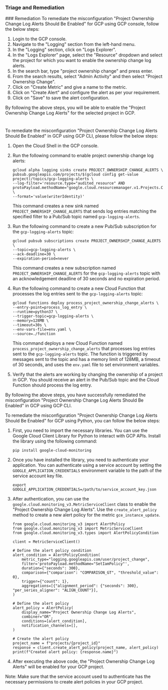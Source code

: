 
### Triage and Remediation
<Tabs>
<Tab title='Remediation'>
### Remediation

<AccordionGroup>
<Accordion title='Using Console' defaultOpen='true'>
To remediate the misconfiguration "Project Ownership Change Log Alerts Should Be Enabled" for GCP using GCP console, follow the below steps:

1. Login to the GCP console.
2. Navigate to the "Logging" section from the left-hand menu.
3. In the "Logging" section, click on "Logs Explorer".
4. In the "Logs Explorer" page, select the "Resource" dropdown and select the project for which you want to enable the ownership change log alerts.
5. In the search bar, type "project ownership change" and press enter.
6. From the search results, select "Admin Activity" and then select "Project Ownership Change".
7. Click on "Create Metric" and give a name to the metric.
8. Click on "Create Alert" and configure the alert as per your requirement. 
9. Click on "Save" to save the alert configuration.

By following the above steps, you will be able to enable the "Project Ownership Change Log Alerts" for the selected project in GCP.

#
</Accordion>

<Accordion title='Using CLI'>
To remediate the misconfiguration "Project Ownership Change Log Alerts Should Be Enabled" in GCP using GCP CLI, please follow the below steps:

1. Open the Cloud Shell in the GCP console.

2. Run the following command to enable project ownership change log alerts:

   ```
   gcloud alpha logging sinks create PROJECT_OWNERSHIP_CHANGE_ALERTS \
   pubsub.googleapis.com/projects/$(gcloud config get-value project)/topics/gcp-logging-alerts \
   --log-filter='resource.type="audited_resource" AND protoPayload.methodName="google.cloud.resourcemanager.v1.Projects.ChangeOwnership"' \
   --format='value(writerIdentity)'
   ```

   This command creates a new sink named `PROJECT_OWNERSHIP_CHANGE_ALERTS` that sends log entries matching the specified filter to a Pub/Sub topic named `gcp-logging-alerts`.

3. Run the following command to create a new Pub/Sub subscription for the `gcp-logging-alerts` topic:

   ```
   gcloud pubsub subscriptions create PROJECT_OWNERSHIP_CHANGE_ALERTS \
   --topic=gcp-logging-alerts \
   --ack-deadline=30 \
   --expiration-period=never
   ```

   This command creates a new subscription named `PROJECT_OWNERSHIP_CHANGE_ALERTS` for the `gcp-logging-alerts` topic with an acknowledgement deadline of 30 seconds and no expiration period.

4. Run the following command to create a new Cloud Function that processes the log entries sent to the `gcp-logging-alerts` topic:

   ```
   gcloud functions deploy process_project_ownership_change_alerts \
   --entry-point=process_log_entry \
   --runtime=python37 \
   --trigger-topic=gcp-logging-alerts \
   --memory=128MB \
   --timeout=30s \
   --env-vars-file=env.yaml \
   --source=./function
   ```

   This command deploys a new Cloud Function named `process_project_ownership_change_alerts` that processes log entries sent to the `gcp-logging-alerts` topic. The function is triggered by messages sent to the topic and has a memory limit of 128MB, a timeout of 30 seconds, and uses the `env.yaml` file to set environment variables.

5. Verify that the alerts are working by changing the ownership of a project in GCP. You should receive an alert in the Pub/Sub topic and the Cloud Function should process the log entry.

By following the above steps, you have successfully remediated the misconfiguration "Project Ownership Change Log Alerts Should Be Enabled" in GCP using GCP CLI.
</Accordion>

<Accordion title='Using Python'>
To remediate the misconfiguration "Project Ownership Change Log Alerts Should Be Enabled" for GCP using Python, you can follow the below steps:

1. First, you need to import the necessary libraries. You can use the Google Cloud Client Library for Python to interact with GCP APIs. Install the library using the following command:

   ```
   pip install google-cloud-monitoring
   ```

2. Once you have installed the library, you need to authenticate your application. You can authenticate using a service account by setting the `GOOGLE_APPLICATION_CREDENTIALS` environment variable to the path of the service account key file.

   ```
   export GOOGLE_APPLICATION_CREDENTIALS=/path/to/service_account_key.json
   ```

3. After authentication, you can use the `google.cloud.monitoring_v3.MetricServiceClient` class to enable the "Project Ownership Change Log Alerts". Use the `create_alert_policy` method to create a new alert policy for the metric `gce_instance_update`.

   ```
   from google.cloud.monitoring_v3 import AlertPolicy
   from google.cloud.monitoring_v3 import MetricServiceClient
   from google.cloud.monitoring_v3.types import AlertPolicyCondition

   client = MetricServiceClient()

   # Define the alert policy condition
   alert_condition = AlertPolicyCondition(
       metric_type="logging.googleapis.com/user/project_change",
       filter='protoPayload.methodName="SetIamPolicy"',
       duration={"seconds": 300},
       comparison={"comparison": "COMPARISON_GT", "threshold_value": 0},
       trigger={"count": 1},
       aggregations=[{"alignment_period": {"seconds": 300}, "per_series_aligner": "ALIGN_COUNT"}],
   )

   # Define the alert policy
   alert_policy = AlertPolicy(
       display_name="Project Ownership Change Log Alerts",
       combiner="OR",
       conditions=[alert_condition],
       notification_channels=[],
   )

   # Create the alert policy
   project_name = f"projects/{project_id}"
   response = client.create_alert_policy(project_name, alert_policy)
   print(f"Created alert policy: {response.name}")
   ```

4. After executing the above code, the "Project Ownership Change Log Alerts" will be enabled for your GCP project.

Note: Make sure that the service account used to authenticate has the necessary permissions to create alert policies in your GCP project.
</Accordion>

</AccordionGroup>
</Tab>
</Tabs>
